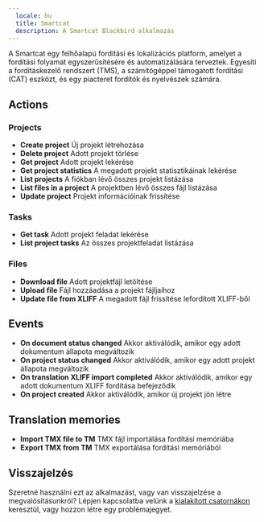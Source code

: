 ```yaml
---
  locale: hu
  title: Smartcat
  description: A Smartcat Blackbird alkalmazás
---
```


<LinkCard title="Megtekintés GitHubon" target="_blank" href="https://github.com/bb-io/Smartcat" icon="github" />

A Smartcat egy felhőalapú fordítási és lokalizációs platform, amelyet a fordítási folyamat egyszerűsítésére és automatizálására terveztek. Egyesíti a fordításkezelő rendszert (TMS), a számítógéppel támogatott fordítási (CAT) eszközt, és egy piacteret fordítók és nyelvészek számára.

## Actions

### Projects

- **Create project**  Új projekt létrehozása
- **Delete project**  Adott projekt törlése
- **Get project** Adott projekt lekérése
- **Get project statistics**  A megadott projekt statisztikáinak lekérése
- **List projects** A fiókban lévő összes projekt listázása
- **List files in a project** A projektben lévő összes fájl listázása
- **Update project**  Projekt információinak frissítése

### Tasks

- **Get task**  Adott projekt feladat lekérése
- **List project tasks**  Az összes projektfeladat listázása

### Files

- **Download file** Adott projektfájl letöltése
- **Upload file** Fájl hozzáadása a projekt fájljaihoz
- **Update file from XLIFF** A megadott fájl frissítése lefordított XLIFF-ből

## Events

- **On document status changed** Akkor aktiválódik, amikor egy adott dokumentum állapota megváltozik
- **On project status changed** Akkor aktiválódik, amikor egy adott projekt állapota megváltozik
- **On translation XLIFF import completed** Akkor aktiválódik, amikor egy adott dokumentum XLIFF fordítása befejeződik
- **On project created** Akkor aktiválódik, amikor új projekt jön létre

## Translation memories
- **Import TMX file to TM** TMX fájl importálása fordítási memóriába
- **Export TMX from TM** TMX exportálása fordítási memóriából

## Visszajelzés

Szeretné használni ezt az alkalmazást, vagy van visszajelzése a megvalósításunkról? Lépjen kapcsolatba velünk a [kialakított csatornákon](https://www.blackbird.io/) keresztül, vagy hozzon létre egy problémajegyet.
